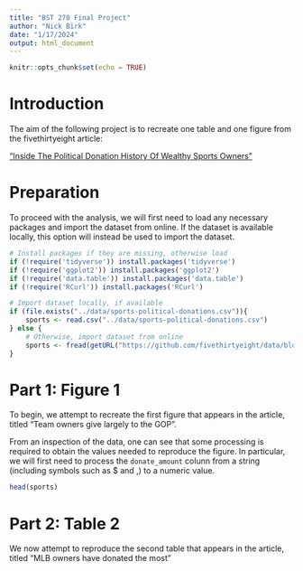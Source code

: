 ```yaml
---
title: "BST 270 Final Project"
author: "Nick Birk"
date: "1/17/2024"
output: html_document
---
```


```r
knitr::opts_chunk$set(echo = TRUE)
```

# Introduction

The aim of the following project is to recreate one table and one figure from the fivethirtyeight article:

["Inside The Political Donation History Of Wealthy Sports Owners"](https://fivethirtyeight.com/features/inside-the-political-donation-history-of-wealthy-sports-owners/)


# Preparation

To proceed with the analysis, we will first need to load any necessary packages and import the dataset from online. If the dataset is available locally, this option will instead be used to import the dataset.

```r
# Install packages if they are missing, otherwise load
if (!require('tidyverse')) install.packages('tidyverse')
if (!require('ggplot2')) install.packages('ggplot2')
if (!require('data.table')) install.packages('data.table')
if (!require('RCurl')) install.packages('RCurl')

# Import dataset locally, if available
if (file.exists("../data/sports-political-donations.csv")){
    sports <- read.csv("../data/sports-political-donations.csv")
} else {
    # Otherwise, import dataset from online
    sports <- fread(getURL("https://github.com/fivethirtyeight/data/blob/master/sports-political-donations/sports-political-donations.csv"))
}


```


# Part 1: Figure 1

To begin, we attempt to recreate the first figure that appears in the article, titled "Team owners give largely to the GOP".

From an inspection of the data, one can see that some processing is required to obtain the values needed to reproduce the figure. In particular, we will first need to process the `donate_amount` colunn from a string (including symbols such as $ and ,) to a numeric value.

```r
head(sports)
```

# Part 2: Table 2

We now attempt to reproduce the second table that appears in the article, titled "MLB owners have donated the most"


